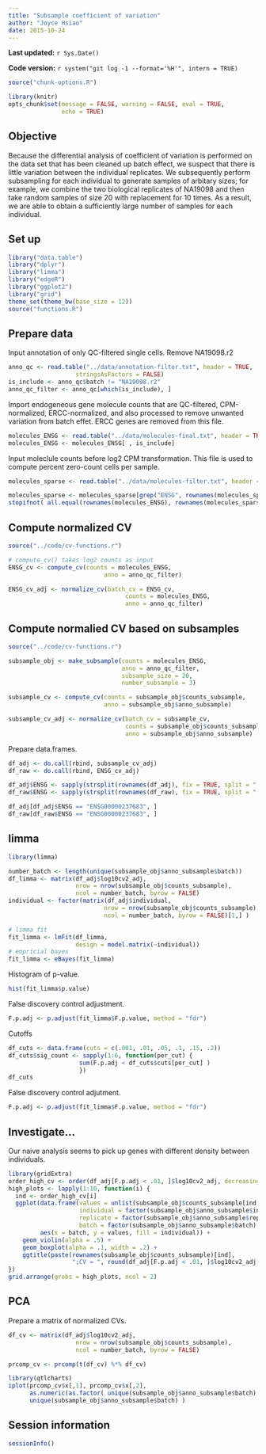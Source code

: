 ```yaml
---
title: "Subsample coefficient of variation"
author: "Joyce Hsiao"
date: 2015-10-24
---
```


**Last updated:** `r Sys.Date()`

**Code version:** `r system("git log -1 --format='%H'", intern = TRUE)`

```r
source("chunk-options.R")

library(knitr)
opts_chunk$set(message = FALSE, warning = FALSE, eval = TRUE, 
               echo = TRUE)
``` 


## Objective

Because the differential analysis of coefficient of variation is performed on the data set that has been cleaned up batch effect, we suspect that there is little variation between the individual replicates. We subsequently perform subsampling for each individual to generate samples of arbitary sizes; for example, we combine the two biological replicates of NA19098 and then take random samples of size 20 with replacement for 10 times. As a result, we are able to obtain a sufficiently large number of samples for each individual.


## Set up

```r
library("data.table")
library("dplyr")
library("limma")
library("edgeR")
library("ggplot2")
library("grid")
theme_set(theme_bw(base_size = 12))
source("functions.R")
```


## Prepare data

Input annotation of only QC-filtered single cells. Remove NA19098.r2

```r
anno_qc <- read.table("../data/annotation-filter.txt", header = TRUE,
                   stringsAsFactors = FALSE)
is_include <- anno_qc$batch != "NA19098.r2"
anno_qc_filter <- anno_qc[which(is_include), ]
```


Import endogeneous gene molecule counts that are QC-filtered, CPM-normalized, ERCC-normalized, and also processed to remove unwanted variation from batch effet. ERCC genes are removed from this file.

```r
molecules_ENSG <- read.table("../data/molecules-final.txt", header = TRUE, stringsAsFactors = FALSE)
molecules_ENSG <- molecules_ENSG[ , is_include]
```

Input moleclule counts before log2 CPM transformation. This file is used to compute percent zero-count cells per sample.

```r
molecules_sparse <- read.table("../data/molecules-filter.txt", header = TRUE, stringsAsFactors = FALSE)

molecules_sparse <- molecules_sparse[grep("ENSG", rownames(molecules_sparse)), ]
stopifnot( all.equal(rownames(molecules_ENSG), rownames(molecules_sparse)) )
```


## Compute normalized CV 

```r
source("../code/cv-functions.r")

# compute_cv() takes log2 counts as input
ENSG_cv <- compute_cv(counts = molecules_ENSG,
                           anno = anno_qc_filter)

ENSG_cv_adj <- normalize_cv(batch_cv = ENSG_cv, 
                                 counts = molecules_ENSG, 
                                 anno = anno_qc_filter)
```


## Compute normalied CV based on subsamples


```r
source("../code/cv-functions.r")

subsample_obj <- make_subsample(counts = molecules_ENSG,
                                anno = anno_qc_filter,
                                subsample_size = 20,
                                number_subsample = 3) 

subsample_cv <- compute_cv(counts = subsample_obj$counts_subsample,
                           anno = subsample_obj$anno_subsample)

subsample_cv_adj <- normalize_cv(batch_cv = subsample_cv, 
                                 counts = subsample_obj$counts_subsample, 
                                 anno = subsample_obj$anno_subsample)
```

Prepare data.frames.

```r
df_adj <- do.call(rbind, subsample_cv_adj)
df_raw <- do.call(rbind, ENSG_cv_adj)

df_adj$ENSG <- sapply(strsplit(rownames(df_adj), fix = TRUE, split = "."), "[[", 3)
df_raw$ENSG <- sapply(strsplit(rownames(df_raw), fix = TRUE, split = "."), "[[", 3)

df_adj[df_adj$ENSG == "ENSG00000237683", ]
df_raw[df_raw$ENSG == "ENSG00000237683", ]
```





## limma


```r
library(limma)

number_batch <- length(unique(subsample_obj$anno_subsample$batch))
df_limma <- matrix(df_adj$log10cv2_adj, 
                   nrow = nrow(subsample_obj$counts_subsample), 
                   ncol = number_batch, byrow = FALSE)
individual <- factor(matrix(df_adj$individual, 
                           nrow = nrow(subsample_obj$counts_subsample), 
                           ncol = number_batch, byrow = FALSE)[1,] )

# limma fit
fit_limma <- lmFit(df_limma, 
                   design = model.matrix(~individual))                      
# empricial bayes
fit_limma <- eBayes(fit_limma)
```

Histogram of p-value.

```r
hist(fit_limma$p.value)
```


False discovery control adjustment.

```r
F.p.adj <- p.adjust(fit_limma$F.p.value, method = "fdr")
```


Cutoffs

```r
df_cuts <- data.frame(cuts = c(.001, .01, .05, .1, .15, .2))
df_cuts$sig_count <- sapply(1:6, function(per_cut) {
                    sum(F.p.adj < df_cuts$cuts[per_cut] )
                    })
df_cuts
```


False discovery control adjutment.

```r
F.p.adj <- p.adjust(fit_limma$F.p.value, method = "fdr")
```



## Investigate...

Our naive analysis seems to pick up genes with different density between individuals.

```r
library(gridExtra)
order_high_cv <- order(df_adj[F.p.adj < .01, ]$log10cv2_adj, decreasing = TRUE)
high_plots <- lapply(1:10, function(i) {
  ind <- order_high_cv[i]
  ggplot(data.frame(values = unlist(subsample_obj$counts_subsample[ind, ]),
                    individual = factor(subsample_obj$anno_subsample$individual),
                    replicate = factor(subsample_obj$anno_subsample$replicate),
                    batch = factor(subsample_obj$anno_subsample$batch), check.rows = F), 
         aes(x = batch, y = values, fill = individual)) + 
    geom_violin(alpha = .5) +
    geom_boxplot(alpha = .1, width = .2) + 
    ggtitle(paste(rownames(subsample_obj$counts_subsample)[ind],
                  ";CV = ", round(df_adj[F.p.adj < .01, ]$log10cv2_adj[ind], 2) ) )
})
grid.arrange(grobs = high_plots, ncol = 2)
```


## PCA

Prepare a matrix of normalized CVs.

```r
df_cv <- matrix(df_adj$log10cv2_adj, 
                   nrow = nrow(subsample_obj$counts_subsample), 
                   ncol = number_batch, byrow = FALSE)

prcomp_cv <- prcomp(t(df_cv) %*% df_cv)

library(qtlcharts)
iplot(prcomp_cv$x[,1], prcomp_cv$x[,2],
      as.numeric(as.factor( unique(subsample_obj$anno_subsample$batch) )),
      unique(subsample_obj$anno_subsample$batch) )
```


## Session information

```r
sessionInfo()
```

